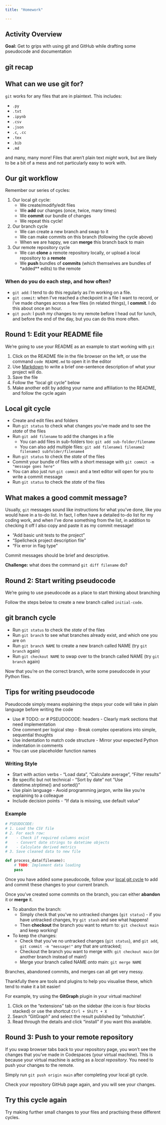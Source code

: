 ```yaml
---
title: "Homework"

---
```


## Activity Overview

**Goal:** Get to grips with using git and GitHub while drafting some pseudocode and documentation

::: {.callout-tip collapse="true"}
## git recap

## What can we use git for?

`git` works for any files that are in plaintext. This includes:

- `.py`
- `.txt`
- `.ipynb`
- `.csv`
- `.json`
- `.c`, `.cc`
- `.tex`
- `.bib`
- `.md`

and many, many more! Files that aren't plain text *might* work, but are likely to be a bit of a mess and not particularly easy to work with.

## Our git workflow

Remember our series of cycles:

1. Our local git cycle:
    - We create/modify/edit files
    - We **add** our changes (once, twice, many times)
    - We **commit** our bundle of changes
    - We repeat this cycle!

2. Our branch cycle
    - We can create a new branch and swap to it 
    - We can make commits on this branch (following the cycle above)
    - When we are happy, we can **merge** this branch back to main

3. Our remote repository cycle
    - We can **clone** a remote repository locally, or upload a local repository to a **remote**
    - We **push** bundles of **commits** (which themselves are bundles of *added** edits) to the remote


### When do you do each step, and how often?

- `git add`: I tend to do this regularly as I'm working on a file.
- `git commit`: when I've reached a checkpoint in a file I want to record, or I've made changes across a few files (in related things), I **commit**. I do this about once an hour.
- `git push`: I push my changes to my remote before I head out for lunch, and before the end of the day, but you can do this more often.

:::

## Round 1: Edit your README file

We're going to use your README as an example to start working with `git`

1. Click on the README file in the file browser on the left, or use the command `code README.md` to open it in the editor
2. Use [Markdown](https://www.markdownguide.org/cheat-sheet/) to write a brief one-sentence description of what your project will do.
3. Save the file
4. Follow the "local git cycle" below
5. Make another edit by adding your name and affiliation to the README, and follow the cycle again


::: {.callout-tip collapse="true"}
## Local git cycle

- Create and edit files and folders
- Run `git status` to check what changes you've made and to see the *state* of the files
- Run `git add filename` to add the changes in a file
    - You can add files in sub-folders too: `git add sub-folder/filename`
    - You can also add multiple files: `git add filename1 filename2 filename3 subfolder/filename4`
- Run `git status` to check the *state* of the files
- Commit your bundle of files with a short message with `git commit -m "message goes here"`
- You can also just run `git commit` and a text editor will open for you to write a commit message
- Run `git status` to check the *state* of the files
:::

:::{.callout-note}
## What makes a good commit message?

Usually, `git` messages sound like instructions for what you've done, like you would have in a to-do list. In fact, I often have a detailed to-do list for my coding work, and when I've done something from the list, in addition to checking it off I also copy and paste it as my commit message!

- "Add basic unit tests to the project"
- "Spellcheck project description file"
- "Fix error in flag type"

Commit messages should be brief and descriptive.

:::

**Challenge:** what does the command `git diff filename` do?

## Round 2: Start writing pseudocode

We're going to use pseudocode as a place to start thinking about branching

Follow the steps below to create a new branch called `initial-code`.

::: {.callout-tip collapse="false"}
## git branch cycle

- Run `git status` to check the *state* of the files
- Run `git branch` to see what branches already exist, and which one you are on
- Run `git branch NAME` to create a new branch called NAME (try `git branch` again)
- Run `git checkout NAME` to swap over to the branch called NAME (try `git branch` again)

:::

Now that you're on the correct branch, write some pseudocode in your Python files.

::: {.callout-tip collapse="true"}
## Tips for writing pseudocode

Pseudocode simply means explaining the steps your code will take in plain language before writing the code

- Use # TODO: or # PSEUDOCODE: headers - Clearly mark sections that need implementation
- One comment per logical step - Break complex operations into simple, sequential thoughts
- Use indentation to match code structure - Mirror your expected Python indentation in comments
- You can use placeholder function names

### Writing Style

- Start with action verbs - "Load data", "Calculate average", "Filter results"
- Be specific but not technical - "Sort by date" not "Use datetime.strptime() and sorted()"
- Use plain language - Avoid programming jargon, write like you're explaining to a colleague
- Include decision points - "If data is missing, use default value"

### Example

```python
# PSEUDOCODE:
# 1. Load the CSV file
# 2. For each row:
#    - Check if required columns exist
#    - Convert date strings to datetime objects
#    - Calculate derived metrics
# 3. Save cleaned data to new file

def process_data(filename):
    # TODO: Implement data loading
    pass
```

:::

Once you have added some pseudocode, follow your [local git cycle](#round-1-edit-your-readme-file) to add and commit these changes to your current branch.

Once you've created some commits on the branch, you can either **abandon** it or **merge** it.

- To abandon the branch:
    - Simply check that you've no untracked changes (`git status`) - if you have untracked changes, try `git stash` and see what happens!
    - Then **checkout** the branch you want to return to: `git checkout main` and keep working!
- To keep the changes:
    - Check that you've no untracked changes (`git status`), and `git add`, `git commit -m "message!"` any that are untracked;
    - Checkout the branch you want to merge with: `git checkout main` (or another branch instead of main!)
    - Merge your branch called NAME *onto* main: `git merge NAME`


:::{.callout-note}
Branches, abandoned commits, and merges can all get very messy.

Thankfully there are tools and plugins to help you visualise these, which tend to make it a bit easier!

For example, try using the **GitGraph** plugin in your virtual machine!

1. Click on the "extensions" tab on the sidebar (the icon is four blocks stacked) or use the shortcut `Ctrl + Shift + X`
2. Search "GitGraph" and select the result published by "mhutchie".
3. Read through the details and click "install" if you want this available.
:::

## Round 3: Push to your remote repository

If you swap browser tabs back to your repository page, you won't see the changes that you've made in Codespaces (your virtual machine). This is because your virtual machine is acting as a *local repository*. You need to push your changes to the remote.

Simply run `git push origin main` after completing your local git cycle.

Check your repository GitHub page again, and you will see your changes.

## Try this cycle again

Try making further small changes to your files and practising these different cycles.
